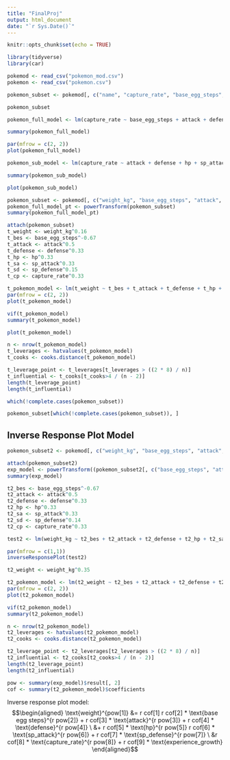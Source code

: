 ---
title: "FinalProj"
output: html_document
date: "`r Sys.Date()`"
---

```{r setup, include=FALSE}
knitr::opts_chunk$set(echo = TRUE)
```

```{r}
library(tidyverse)
library(car)

pokemod <- read_csv("pokemon_mod.csv")
pokemon <- read_csv("pokemon.csv")
```
```{r}
pokemon_subset <- pokemod[, c("name", "capture_rate", "base_egg_steps", "attack", "defense", "hp", "sp_attack", "sp_defense", "experience_growth", "is_legendary")]

pokemon_subset
```
```{r}
pokemon_full_model <- lm(capture_rate ~ base_egg_steps + attack + defense + hp + sp_attack + sp_defense + experience_growth + is_legendary, data = pokemon_subset)

summary(pokemon_full_model)
```
```{r}
par(mfrow = c(2, 2))
plot(pokemon_full_model)
```
```{r}
pokemon_sub_model <- lm(capture_rate ~ attack + defense + hp + sp_attack + sp_defense, data = pokemon_subset)

summary(pokemon_sub_model)
```
```{r}
plot(pokemon_sub_model)
```
```{r}
pokemon_subset <- pokemod[, c("weight_kg", "base_egg_steps", "attack", "defense", "hp", "sp_attack", "sp_defense", "capture_rate", "experience_growth")]
pokemon_full_model_pt <- powerTransform(pokemon_subset)
summary(pokemon_full_model_pt)

attach(pokemon_subset)
t_weight <- weight_kg^0.16
t_bes <- base_egg_steps^-0.67
t_attack <- attack^0.5
t_defense <- defense^0.33
t_hp <- hp^0.33
t_sa <- sp_attack^0.33
t_sd <- sp_defense^0.15
t_cp <- capture_rate^0.33

t_pokemon_model <- lm(t_weight ~ t_bes + t_attack + t_defense + t_hp + t_sa + t_sd + t_cp + experience_growth)
par(mfrow = c(2, 2))
plot(t_pokemon_model)
```
```{r}
vif(t_pokemon_model)
summary(t_pokemon_model)
```
```{r}
plot(t_pokemon_model)
```
```{r}
n <- nrow(t_pokemon_model)
t_leverages <- hatvalues(t_pokemon_model)
t_cooks <- cooks.distance(t_pokemon_model)

t_leverage_point <- t_leverages[t_leverages > ((2 * 8) / n)]
t_influential <- t_cooks[t_cooks>4 / (n - 2)]
length(t_leverage_point)
length(t_influential)
```

```{r}
which(!complete.cases(pokemon_subset))
```
```{r}
pokemon_subset[which(!complete.cases(pokemon_subset)), ]
```
## Inverse Response Plot Model
```{r}
pokemon_subset2 <- pokemod[, c("weight_kg", "base_egg_steps", "attack", "defense", "hp", "sp_attack", "sp_defense", "capture_rate", "experience_growth")]

attach(pokemon_subset2)
exp_model <- powerTransform((pokemon_subset2[, c("base_egg_steps", "attack", "defense", "hp", "sp_attack", "sp_defense", "capture_rate", "experience_growth")]))
summary(exp_model)
```
```{r}
t2_bes <- base_egg_steps^-0.67
t2_attack <- attack^0.5
t2_defense <- defense^0.33
t2_hp <- hp^0.33
t2_sa <- sp_attack^0.33
t2_sd <- sp_defense^0.14
t2_cp <- capture_rate^0.33

test2 <- lm(weight_kg ~ t2_bes + t2_attack + t2_defense + t2_hp + t2_sa + t2_sd + t2_cp)

par(mfrow = c(1,1))
inverseResponsePlot(test2)

t2_weight <- weight_kg^0.35
```

```{r}
t2_pokemon_model <- lm(t2_weight ~ t2_bes + t2_attack + t2_defense + t2_hp + t2_sa + t2_sd + t2_cp + experience_growth)
par(mfrow = c(2, 2))
plot(t2_pokemon_model)
```
```{r}
vif(t2_pokemon_model)
summary(t2_pokemon_model)
```
```{r}
n <- nrow(t2_pokemon_model)
t2_leverages <- hatvalues(t2_pokemon_model)
t2_cooks <- cooks.distance(t2_pokemon_model)

t2_leverage_point <- t2_leverages[t2_leverages > ((2 * 8) / n)]
t2_influential <- t2_cooks[t2_cooks>4 / (n - 2)]
length(t2_leverage_point)
length(t2_influential)
```
```{r}
pow <- summary(exp_model)$result[, 2]
cof <- summary(t2_pokemon_model)$coefficients 
```

Inverse response plot model:
$$\begin{aligned}
\text{weight}^{pow[1]}
&= r cof[1]
r cof[2] * \text{base egg steps}^{r pow[2]}
+ r cof[3] * \text{attack}^{r pow[3]}
+ r cof[4] * \text{defense}^{r pow[4]} \
&+ r cof[5] * \text{hp}^{r pow[5]}
r cof[6] * \text{sp_attack}^{r pow[6]}
+ r cof[7] * \text{sp_defense}^{r pow[7]} \
&r cof[8] * \text{capture_rate}^{r pow[8]}
+ r cof[9] * \text{experience_growth}
\end{aligned}$$

